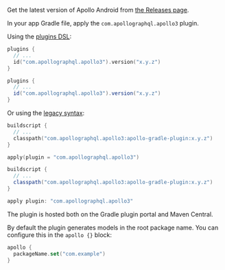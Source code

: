 
Get the latest version of Apollo Android from [the Releases page](https://github.com/apollographql/apollo-android/releases).

In your app Gradle file, apply the `com.apollographql.apollo3` plugin.

Using the [plugins DSL](https://docs.gradle.org/current/userguide/plugins.html#sec:plugins_block):

<MultiCodeBlock>

```kotlin
plugins {
  // ...
  id("com.apollographql.apollo3").version("x.y.z")
}
```

```groovy
plugins {
  // ...
  id("com.apollographql.apollo3").version("x.y.z")
}
```

</MultiCodeBlock>

Or using the [legacy syntax](https://docs.gradle.org/current/userguide/plugins.html#sec:old_plugin_application):

<MultiCodeBlock>

```kotlin
buildscript {
  // ...
  classpath("com.apollographql.apollo3:apollo-gradle-plugin:x.y.z")
}

apply(plugin = "com.apollographql.apollo3")
```

```groovy
buildscript {
  // ...
  classpath("com.apollographql.apollo3:apollo-gradle-plugin:x.y.z")
}

apply plugin: "com.apollographql.apollo3"
```

</MultiCodeBlock>

The plugin is hosted both on the Gradle plugin portal and Maven Central.

By default the plugin generates models in the root package name. You can configure this in the `apollo {}` block:

```kotlin
apollo {
  packageName.set("com.example")
}
```